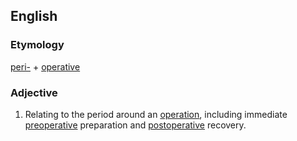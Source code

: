 ==English==

===Etymology===
[[peri-]] + [[operative]]

===Adjective===
{{en-adj|-}}

#Relating to the period around an [[operation]], including immediate [[preoperative]] preparation and [[postoperative]] recovery.